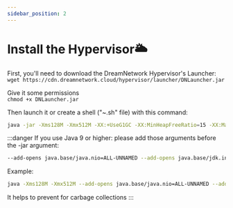 ```yaml
---
sidebar_position: 2
---
```

# Install the Hypervisor🌥️

First, you'll need to download the DreamNetwork Hypervisor's Launcher:<br/>
```wget https://cdn.dreamnetwork.cloud/hypervisor/launcher/DNLauncher.jar```

Give it some permissions<br/>
```chmod +x DNLauncher.jar```

Then launch it or create a shell ("~.sh" file) with this command:<br/>
```bash
java -jar -Xms128M -Xmx512M -XX:+UseG1GC -XX:MinHeapFreeRatio=15 -XX:MaxHeapFreeRatio=30 -XX:+UnlockExperimentalVMOptions -XX:MaxGCPauseMillis=50 -XX:CompileThreshold=100 -XX:+UseCompressedOops -jar DNLauncher.jar
```

:::danger If you use Java 9 or higher: please add those arguments before the -jar argument:
```bash
--add-opens java.base/java.nio=ALL-UNNAMED --add-opens java.base/jdk.internal.ref=ALL-UNNAMED
```
Example: 
```bash
java -Xms128M -Xmx512M --add-opens java.base/java.nio=ALL-UNNAMED --add-opens java.base/jdk.internal.ref=ALL-UNNAMED -jar DNLauncher.jar
```

It helps to prevent for carbage collections
:::
